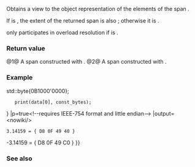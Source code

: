 {{cpp/title|as_bytes|as_writable_bytes}}
{{cpp/container/span/navbar}}
{{dcl begin}}
{{dcl header|span}}
{{dcl|num=1|since=c++20|1=
template&lt; class T, std::size_t N &gt;
std::span&lt;const std::byte, S/* see below */&gt;
    as_bytes( std::span&lt;T, N&gt; s ) noexcept;
}}
{{dcl|num=2|since=c++20|1=
template&lt; class T, std::size_t N &gt;
std::span&lt;std::byte, S/* see below */&gt;
    as_writable_bytes( std::span&lt;T, N&gt; s ) noexcept;
}}
{{dcl end}}

Obtains a view to the object representation of the elements of the span {{c|s}}.

If {{tt|N}} is {{lc|std::dynamic_extent}}, the extent of the returned span {{tt|S}} is also {{lc|std::dynamic_extent}}; otherwise it is {{c|sizeof(T) * N}}.

{{tt|as_writable_bytes}} only participates in overload resolution if {{c|std::is_const_v&lt;T&gt;}} is {{c|false}}.

===Return value===
@1@ A span constructed with {{c|{reinterpret_cast&lt;const std::byte*&gt;(s.data()), s.size_bytes()}&lt;!----&gt;}}.
@2@ A span constructed with {{c|{reinterpret_cast&lt;std::byte*&gt;(s.data()), s.size_bytes()}&lt;!----&gt;}}.

===Example===
{{example
|code=
#include &lt;cstddef&gt;
#include &lt;iomanip&gt;
#include &lt;iostream&gt;
#include &lt;span&gt;

void print(float const x, std::span&lt;const std::byte&gt; const bytes)
{
    std::cout &lt;&lt; std::setprecision(6) &lt;&lt; std::setw(8) &lt;&lt; x &lt;&lt; " = { "
              &lt;&lt; std::hex &lt;&lt; std::uppercase &lt;&lt; std::setfill('0');
    for (auto const b : bytes)
        std::cout &lt;&lt; std::setw(2) &lt;&lt; std::to_integer&lt;int&gt;(b) &lt;&lt; ' ';
    std::cout &lt;&lt; std::dec &lt;&lt; "}\n";
}

int main()
{
    /* mutable */ float data[1]{3.141592f};

    auto const const_bytes = std::as_bytes(std::span{data});

    print(data[0], const_bytes);

    auto const writable_bytes = std::as_writable_bytes(std::span{data});

    // Change the sign bit that is the MSB (IEEE 754 Floating-Point Standard).
    writable_bytes[3] {{!=}} std::byte{0B1000'0000};

    print(data[0], const_bytes);
}
|p=true&lt;!--requires IEEE-754 format and little endian--&gt;
|output=&lt;nowiki/&gt;
 3.14159 = { D8 0F 49 40 }
-3.14159 = { D8 0F 49 C0 }
}}

===See also===
{{dsc begin}}
{{dsc inc|cpp/memory/dsc start_lifetime_as}}
{{dsc inc|cpp/types/dsc byte}}
{{dsc end}}

{{langlinks|de|es|ja|ru|zh}}